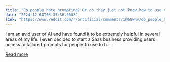 ```yaml
---
title: "Do people hate prompting? Or do they just not know how to use AI?"
date: "2024-12-04T05:35:56.000Z"
link: "https://www.reddit.com/r/artificial/comments/1h68wnv/do_people_hate_prompting_or_do_they_just_not_know/"
---
```


I am an avid user of AI and have found it to be extremely helpful in several areas of my life. I even decided to start a Saas business providing users access to tailored prompts for people to use to h...

[Read more](https://www.reddit.com/r/artificial/comments/1h68wnv/do_people_hate_prompting_or_do_they_just_not_know/)
